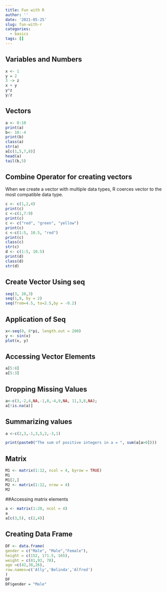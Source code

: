 ```yaml
---
title: Fun with R
author: ''
date: '2021-05-25'
slug: fun-with-r
categories:
  - basics
tags: []
---
```


## Variables and Numbers

```r
x <- 1
y = 2
3 -> z
x + y
y*z
y/z
```


## Vectors
```r
a <- 0:10
print(a)
b<- 10:-4
print(b)
class(a)
str(a)
a[c(1,5,7,8)]
head(a)
tail(b,5)
```

## Combine Operator for creating vectors
When we create a vector with multiple data types, R coerces vector to the most compatible data type.

```r
c <- c(1,2,4)
print(c)
c <-c(1,7:9)
print(c)
c <- c("red", "green", "yellow")
print(c)
c <-c(1:5, 10.5, "red")
print(c)
class(c)
str(c)
d <- c(1:5, 10.5)
print(d)
class(d)
str(d)
```

## Create Vector Using seq

```r
seq(3, 20,3)
seq(1,9, by = 2)
seq(from=4.5, to=2.5,by = -0.2)

```

## Application of Seq

```r
x<-seq(0, 8*pi, length.out = 200)
y <- sin(x)
plot(x, y)
```

## Accessing Vector Elements
```r
a[5:8]
a[5:3]

```


## Dropping Missing Values
```r
a<-c(3,-2,4,NA,-1,8,-4,9,NA, 11,3,8,NA);
a[!is.na(a)]
```

## Summarizing values
```r
a <-c(2,3,-1,3,5,2,-3,1)

print(paste0("The sum of positive integers in a = ", sum(a[a>0])))
```

## Matrix
```r
M1 <- matrix(1:12, ncol = 4, byrow = TRUE)
M1
M1[2,]
M2 <- matrix(1:12, nrow = 4)
M2
```

##Accessing matrix elements

```r
a <- matrix(1:20, ncol = 4)
a
a[c(3,5), c(2,4)]
```

## Creating Data Frame
```r
DF <- data.frame(
gender = c("Male", "Male","Female"),
height = c(152, 171.5, 165),
weight = c(81,93, 78),
age =c(42,38,26),
row.names=c('Ally','Belinda','Alfred')
)
DF
DF$gender = "Male"

```

